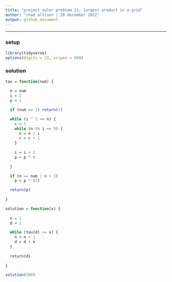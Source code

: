 ---
title: "project euler problem 11: largest product in a grid"
author: "chad allison | 28 december 2022"
output: github_document
---

___

### setup

```{r message = F, warning = F}
library(tidyverse)
options(digits = 22, scipen = 999)
```

### solution

```{r}
tau = function(num) {
  
  n = num
  i = 2
  p = 1

  if (num == 1) return(1)

  while (i ^ 2 <= n) {
    c = 1
    while (n %% i == 0) {
      n = n / i
      c = c + 1
    }
    
    i = i + 1
    p = p * c
  
  }

  if (n == num | n > 1)
    p = p * (2)

  return(p)
  
}

solution = function(x) {
  
  n = 1
  d = 1

  while (tau(d) <= x) {
    n = n + 1
    d = d + n
  }
  
  return(d)
  
}

solution(500)
```































